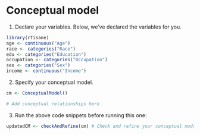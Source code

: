 # Conceptual model

1. Declare your variables. Below, we've declared the variables for you. 
```r
library(rTisane)
age <- continuous("Age")
race <- categories("Race")
edu <- categories("Education")
occupation <- categories("Occupation")
sex <- categories("Sex")
income <- continuous("Income")
```

2. Specify your conceptual model. 
```r
cm <- ConceptualModel()

# Add conceptual relationships here
```

3. Run the above code snippets before running this one:
```r
updatedCM <- checkAndRefine(cm) # Check and refine your conceptual model
```